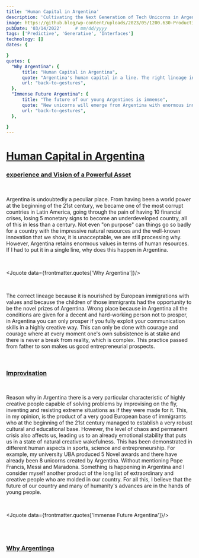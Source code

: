 ```yaml
---
title: 'Human Capital in Argentina'
description: 'Cultivating the Next Generation of Tech Unicorns in Argentina'
image: https://github.blog/wp-content/uploads/2023/05/1200.630-Productivity-wLogo@2x.png?resize=1600%2C850
pubDate: '03/14/2022'     # mm/dd/yyyy
tags: ['Predictive', 'Generative', 'Interfaces']
technology: []
dates: {

}
quotes: {
  "Why Argentina": {
      title: "Human Capital in Argentina",
      quote: "Argentina's human capital in a line. The right lineage in the wrong place",
      url: "back-to-gestures",
  },
  "Immense Future Argentina": {
      title: "The future of our young Argentines is immense",
      quote: "New unicorns will emerge from Argentina with enormous innovation and capacity to adapt to the future that began October 2022",
      url: "back-to-gestures",
  },

}
---
```


# [Human Capital in Argentina](#human-capital-in-argentina)
### [experience and Vision of a Powerful Asset](#experience-and-vision-of-a-powerful-asset)

<br/>

Argentina is undoubtedly a peculiar place. From having been a world power at the beginning of the 21st century, we became one of the most corrupt countries in Latin America, going through the pain of having 10 financial crises, losing 5 monetary signs to become an underdeveloped country, all of this in less than a century. Not even "on purpose" can things go so badly for a country with the impressive natural resources and the well-known innovation that we show, it is unacceptable, we are still processing why. However, Argentina retains enormous values in terms of human resources. If I had to put it in a single line, why does this happen in Argentina.

<br/>

<Jquote data={frontmatter.quotes['Why Argentina']}/>

<br/>

The correct lineage because it is nourished by European immigrations with values ​​and because the children of those immigrants had the opportunity to be the novel prizes of Argentina. Wrong place because in Argentina all the conditions are given for a decent and hard-working person not to prosper, in Argentina you can only prosper if you fully exploit your communication skills in a highly creative way. This can only be done with courage and courage where at every moment one's own subsistence is at stake and there is never a break from reality, which is complex. This practice passed from father to son makes us good entrepreneurial prospects.

<br/>

### [Improvisation](#improvisation)

<br/>

Reason why in Argentina there is a very particular characteristic of highly creative people capable of solving problems by improvising on the fly, inventing and resisting extreme situations as if they were made for it. This, in my opinion, is the product of a very good European base of immigrants who at the beginning of the 21st century managed to establish a very robust cultural and educational base. However, the level of chaos and permanent crisis also affects us, leading us to an already emotional stability that puts us in a state of natural creative wakefulness. This has been demonstrated in different human aspects in sports, science and entrepreneurship. For example, my university UBA produced 5 Novel awards and there have already been 8 unicorns created by Argentina. Without mentioning Pope Francis, Messi and Maradona. Something is happening in Argentina and I consider myself another product of the long list of extraordinary and creative people who are molded in our country. For all this, I believe that the future of our country and many of humanity's advances are in the hands of young people.

<br/>

<Jquote data={frontmatter.quotes['Immense Future Argentina']}/>

<br/>

<br/>

### [Why Argentinga](#Why-argentinga)

<br/>



